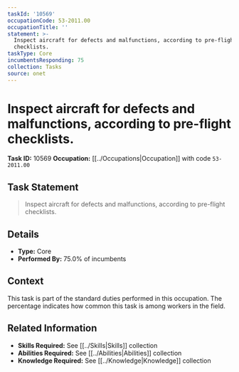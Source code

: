 ```yaml
---
taskId: '10569'
occupationCode: 53-2011.00
occupationTitle: ''
statement: >-
  Inspect aircraft for defects and malfunctions, according to pre-flight
  checklists.
taskType: Core
incumbentsResponding: 75
collection: Tasks
source: onet
---
```

# Inspect aircraft for defects and malfunctions, according to pre-flight checklists.

**Task ID:** 10569
**Occupation:** [[../Occupations|Occupation]] with code `53-2011.00`

## Task Statement

> Inspect aircraft for defects and malfunctions, according to pre-flight checklists.

## Details

- **Type:** Core
- **Performed By:** 75.0% of incumbents

## Context

This task is part of the standard duties performed in this occupation. The percentage indicates how common this task is among workers in the field.

## Related Information

- **Skills Required:** See [[../Skills|Skills]] collection
- **Abilities Required:** See [[../Abilities|Abilities]] collection
- **Knowledge Required:** See [[../Knowledge|Knowledge]] collection
